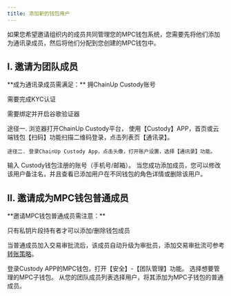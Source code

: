 ---
title: 添加新的钱包用户
---

如果您希望邀请组织内的成员共同管理您的MPC钱包系统，您需要先将他们添加为通讯录成员，然后将他们分配到您创建的MPC钱包中。

## I. 邀请为团队成员

<Tip> 
**成为通讯录成员需满足：**
拥ChainUp Custody账号

需要完成KYC认证

需要绑定并开启谷歌验证器

</Tip>


<Steps>
<Step title="使通讯录功能">
    途径一. 浏览器打开ChainUp Custody平台， 使用【Custody】APP，首页或云端钱包【扫码】功能扫描二维码登录，点击列表页【通讯录】。

    途径二. 登录ChainUp Custody App，点击头像，打开账户设置，选择【通讯录】功能。

</Step>
<Step title="输入账号">
    输入 Custody钱包注册的账号（手机号/邮箱）。
</Step>
<Step title="添加成功">
    当您成功添加成员，您可以修改该用户备注名，并且查看已添加用户在不同钱包的角色详情或删除该用户。
</Step>
</Steps>




## II. 邀请成为MPC钱包普通成员

<Tip> 
**邀请MPC钱包普通成员需注意：**

只有私钥片段持有者才可以添加/删除钱包成员

当普通成员加入交易审批流后，该成员自动升级为审批员，添加交易审批流可参考[转账策略](/help-center/manage-mpc/strategy/transfer)。
</Tip>

<Steps>
<Step title="使用团队管理功能">
    登录Custody APP的MPC钱包，打开【安全】-【团队管理】功能。

</Step>
<Step title="选择MPC子钱包">
   选择想要管理的MPC子钱包。
</Step>
<Step title="添加成员为MPC钱包普通成员">
    从您的团队成员列表选择用户，将其添加为MPC子钱包的普通成员。
</Step>
</Steps>

